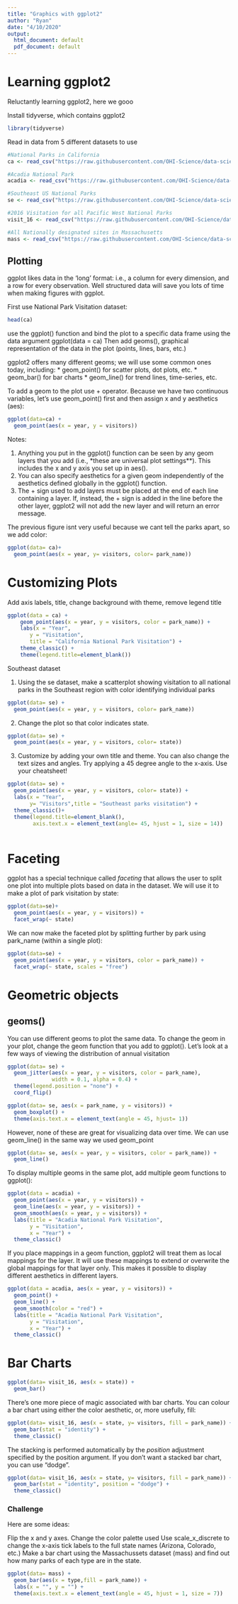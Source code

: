 ```yaml
---
title: "Graphics with ggplot2"
author: "Ryan"
date: "4/10/2020"
output:
  html_document: default
  pdf_document: default
---
```


# Learning ggplot2

Reluctantly learning ggplot2, here we gooo

Install tidyverse, which contains ggplot2

```r
library(tidyverse)
```

Read in data from 5 different datasets to use

```r
#National Parks in California
ca <- read_csv("https://raw.githubusercontent.com/OHI-Science/data-science-training/master/data/ca.csv") 

#Acadia National Park
acadia <- read_csv("https://raw.githubusercontent.com/OHI-Science/data-science-training/master/data/acadia.csv")

#Southeast US National Parks
se <- read_csv("https://raw.githubusercontent.com/OHI-Science/data-science-training/master/data/se.csv")

#2016 Visitation for all Pacific West National Parks
visit_16 <- read_csv("https://raw.githubusercontent.com/OHI-Science/data-science-training/master/data/visit_16.csv")

#All Nationally designated sites in Massachusetts
mass <- read_csv("https://raw.githubusercontent.com/OHI-Science/data-science-training/master/data/mass.csv")
```

## Plotting

ggplot likes data in the ‘long’ format: i.e., a column for every dimension, and a row for every observation. Well structured data will save you lots of time when making figures with ggplot.

First use National Park Visitation dataset:

```r
head(ca)

```

use the ggplot() function and bind the plot to a specific data frame using the data argument
 ggplot(data = ca)
Then add geoms(), graphical representation of the data in the plot (points, lines, bars, etc.)

ggplot2 offers many different geoms; we will use some common ones today, including: * geom_point() for scatter plots, dot plots, etc. * geom_bar() for bar charts * geom_line() for trend lines, time-series, etc.

To add a geom to the plot use + operator. Because we have two continuous variables,
let’s use geom_point() first and then assign x and y aesthetics (aes):

```r
ggplot(data=ca) +
  geom_point(aes(x = year, y = visitors))
```

Notes:

1. Anything you put in the ggplot() function can be seen by any geom layers that you add (i.e., *these are universal plot settings**). This includes the x and y axis you set up in aes().
2. You can also specify aesthetics for a given geom independently of the aesthetics defined globally in the ggplot() function.
3. The + sign used to add layers must be placed at the end of each line containing a layer. If, instead, the + sign is added in the line before the other layer, ggplot2 will not add the new layer and will return an error message.

The previous figure isnt very useful because we cant tell the parks apart,  so we add color:

```r
ggplot(data= ca)+
  geom_point(aes(x = year, y= visitors, color= park_name))

```

# Customizing Plots

Add axis labels, title, change background with theme, remove legend title 

```r
ggplot(data = ca) +
    geom_point(aes(x = year, y = visitors, color = park_name)) +
    labs(x = "Year",
       y = "Visitation",
       title = "California National Park Visitation") +
    theme_classic() +
    theme(legend.title=element_blank())
```

Southeast dataset

1. Using the se dataset, make a scatterplot showing visitation to all national parks in the Southeast region with color identifying individual parks

```r
ggplot(data= se) +
  geom_point(aes(x = year, y = visitors, color= park_name))
```

2. Change the plot so that color indicates state.

```r
ggplot(data= se) +
  geom_point(aes(x = year, y = visitors, color= state))
```

3. Customize by adding your own title and theme. You can also change the text sizes and angles. Try applying a 45 degree angle to the x-axis. Use your cheatsheet!

```r
ggplot(data= se) +
  geom_point(aes(x = year, y = visitors, color= state)) + 
  labs(x = "Year",
       y= "Visitors",title = "Southeast parks visitation") +
  theme_classic()+
  theme(legend.title=element_blank(),
        axis.text.x = element_text(angle= 45, hjust = 1, size = 14))
  
```

# Faceting

ggplot has a special technique called _faceting_ that allows the user to split one plot into multiple plots based on data in the dataset. We will use it to make a plot of park visitation by state:

```r
ggplot(data=se)+
  geom_point(aes(x = year, y = visitors)) +
  facet_wrap(~ state)
```

We can now make the faceted plot by splitting further by park using park_name (within a single plot):

```r
ggplot(data=se) +
  geom_point(aes(x = year, y = visitors, color = park_name)) +
  facet_wrap(~ state, scales = "free")
```

# Geometric objects 
## geoms()

You can use different geoms to plot the same data. To change the geom in your plot, change the geom function that you add to ggplot(). Let’s look at a few ways of viewing the distribution of annual visitation

```r
ggplot(data= se) +
  geom_jitter(aes(x = year, y = visitors, color = park_name),
              width = 0.1, alpha = 0.4) +
  theme(legend.position = "none") + 
  coord_flip()
```


```r
ggplot(data= se, aes(x = park_name, y = visitors)) +
  geom_boxplot() +
  theme(axis.text.x = element_text(angle = 45, hjust= 1))
```

However, none of these are great for visualizing data over time. We can use geom_line() in the same way we used geom_point

```r
ggplot(data= se, aes(x = year, y = visitors, color = park_name)) +
  geom_line()
```

To display multiple geoms in the same plot, add multiple geom functions to ggplot():

```r
ggplot(data = acadia) +
  geom_point(aes(x = year, y = visitors)) +
  geom_line(aes(x = year, y = visitors)) +
  geom_smooth(aes(x = year, y = visitors)) +
  labs(title = "Acadia National Park Visitation",
       y = "Visitation",
       x = "Year") +
  theme_classic()
```

If you place mappings in a geom function, ggplot2 will treat them as local mappings for the layer. It will use these mappings to extend or overwrite the global mappings for that layer only. This makes it possible to display different aesthetics in different layers.

```r
ggplot(data = acadia, aes(x = year, y = visitors)) +
  geom_point() +
  geom_line() +
  geom_smooth(color = "red") +
  labs(title = "Acadia National Park Visitation",
       y = "Visitation",
       x = "Year") +
  theme_classic()
```


# Bar Charts

```r
ggplot(data= visit_16, aes(x = state)) +
  geom_bar()
```


There’s one more piece of magic associated with bar charts. You can colour a bar chart using either the color aesthetic, or, more usefully, fill:

```r
ggplot(data= visit_16, aes(x = state, y= visitors, fill = park_name)) +
  geom_bar(stat = "identity") +
  theme_classic()
```

The stacking is performed automatically by the *position* adjustment specified by the position argument. If you don’t want a stacked bar chart, you can use "dodge".

```r
ggplot(data= visit_16, aes(x = state, y= visitors, fill = park_name)) +
  geom_bar(stat = "identity", position = "dodge") +
  theme_classic()
```

### Challenge
Here are some ideas:

Flip the x and y axes.
Change the color palette used
Use scale_x_discrete to change the x-axis tick labels to the full state names (Arizona, Colorado, etc.)
Make a bar chart using the Massachussets dataset (mass) and find out how many parks of each type are in the state.

```r
ggplot(data= mass) + 
  geom_bar(aes(x = type,fill = park_name)) + 
  labs(x = "", y = "") + 
  theme(axis.text.x = element_text(angle = 45, hjust = 1, size = 7))
```

